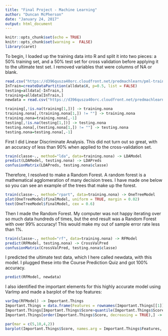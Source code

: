 ---
title: "Final Project - Machine Learning"
author: "Duncan McPherson"
date: "January 24, 2017"
output: html_document
---

```{r setup, include=FALSE}
knitr::opts_chunk$set(echo = TRUE)
knitr::opts_chunk$set(warning =  FALSE)
library(caret)
```

To begin, I loaded up the training data into R and split it into two pieces: a 50% training set, and a 50% test set for cross validation before applying it to the ultimate test set. I removed variables that were columns of NA or blank.

```{r}
read.csv("https://d396qusza40orc.cloudfront.net/predmachlearn/pml-training.csv") -> alldata
InTrain=createDataPartition(alldata$X, p=0.5, list = FALSE)
testing=alldata[-InTrain,]
training=alldata[InTrain,]
newdata = read.csv("https://d396qusza40orc.cloudfront.net/predmachlearn/pml-testing.csv")

training[,!is.na(training[1,])] -> training.nona
training.nona[,(training.nona[1,]) != ""] -> training.nona
training.nona=training.nona[,-1]
testing[,!is.na(testing[1,])] -> testing.nona
testing.nona[,(testing.nona[1,]) != ""] -> testing.nona
testing.nona=testing.nona[,-1]
```

First I did Linear Discriminate Analysis. This did not turn out so great, with an accuracy of less than 90% when applied to the cross-validation set.
```{r, cache=TRUE}
train(classe~., method="lda", data=training.nona) -> LDAModel
predict(LDAModel, testing.nona) -> LDAPreds
confusionMatrix(LDAPreds, testing.nona$classe)
```

Therefore, I resolved to make a Random Forest. A random forest is a mathematical agglomeration of many decision trees. I have made one below so you can see an example of the trees that make up the forest.
```{r}
train(classe~., method="rpart", data=training.nona) -> OneTreeModel
plot(OneTreeModel$finalModel, uniform = TRUE, margin = 0.02)
text(OneTreeModel$finalModel, cex = 0.6)
```

Then I made the Random Forest. My computer was not happy iterating over so much data hundreds of times, but the end result was a Random Forest with over 99% accuracy! This would make my out of sample error rate less than 1%.
```{r, cache = TRUE}
train(classe~., method="rf", data=training.nona) -> RFModel
predict(RFModel, testing.nona) -> CrossValPred
confusionMatrix(CrossValPred, testing.nona$classe)
```

I predicted the ultimate test data, which I here called newdata, with this model. I plugged these into the Course Prediction Quiz and got 100% accuracy.

```{r}
predict(RFModel, newdata)
```

I also identified the important elements for this highly accurate model using VarImp and made a barplot of the top features:
```{r}
varImp(RFModel) -> Important.Things
Important.Things = data.frame(Features = rownames(Important.Things[[1]]), Score = Important.Things[[1]]$Overall)
Important.Things[Important.Things$Score>quantile(Important.Things$Score,0.9),] -> Important.Things
Important.Things[order(Important.Things$Score, decreasing = TRUE),] -> Important.Things

par(mar = c(5,10,4,2))
barplot(Important.Things$Score, names.arg = Important.Things$Features, horiz= TRUE, las = 2)
```
